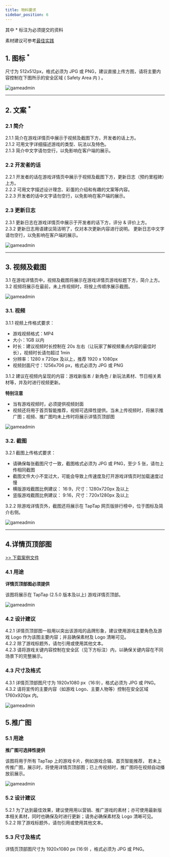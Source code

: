 ```yaml
---
title: 物料要求
sidebar_position: 6
---
```



其中 <Red>\*</Red> 标注为必须提交的资料

素材建议可参考[最佳实践](/store/store-practice/)

## 1. **图标** <sup><Red>\*</Red></sup>
尺寸为 512x512px，格式必须为 JPG 或 PNG，建议直接上传方图，请将主要内容控制在下图所示的安全区域 ( Safety Area 内 ) 。  


![gameadmin](/img/图标.png)

---

## 2. **文案** <sup><Red>\*</Red></sup>
### 2.1 简介
2.1.1 简介在游戏详情页中展示于视频及截图下方，开发者的话上方。      
2.1.2 可用文字详细描述游戏的类型、玩法以及特色。  
2.1.3 简介中文字请勿空行，以免影响在客户端的展示。

### 2.2 开发者的话
2.2.1 开发者的话在游戏详情页中展示于视频及截图下方，更新日志（预约里程碑）上方。  
2.2.2 可用文字描述设计理念、彩蛋的介绍和有趣的文案等内容。       
2.2.3 开发者的话中文字请勿空行，以免影响在客户端的展示。

### 2.3 更新日志
2.3.1 更新日志在游戏详情页中展示于开发者的话下方，评分 & 评价上方。  
2.3.2 更新日志用语建议简洁明了，仅对本次更新内容进行说明。 
更新日志中文字请勿空行，以免影响在客户端的展示。

![gameadmin](/img/素材示例.png)

---

## 3. **视频及截图**
3.1 在游戏详情页中，视频及截图将展示在游戏详情页游戏标题下方，简介上方。  
3.2 视频将展示在最前，未上传视频时，将按上传顺序展示截图。

![gameadmin](/img/视频示例.png)


### 3.1. 视频
3.1.1 视频上传格式要求：
- 游戏视频格式：MP4
- 大小：1GB 以内
- 时长：建议视频时长控制在 20s 左右（让玩家了解视频重点内容的最佳时长），视频时长请勿超过 1min 
- 分辨率：1280 x 720px 及以上，推荐 1920 x 1080px 
- 视频封面尺寸：1256x706 px，格式必须为 JPG 或 PNG 

3.1.2 建议在视频内呈现的内容：游戏新版本 / 新角色 / 新玩法素材、节日相关素材等，并及时进行视频更新。

**特别注意**
- 当有游戏视频时，必须提供视频封面
- 视频还将用于首页智能推荐，视频可选择性提供。当未上传视频时，将展示推广图；视频、推广图均未上传时将展示详情页顶部图

![gameadmin](/img/视频智能推荐示例.png)

### 3.2. 截图
3.2.1 截图上传格式要求：
- 请确保每张截图尺寸一致，截图格式必须为 JPG 或 PNG，至少 5 张，请勿上传相同截图 
- 截图文件大小不宜过大，可能会导致上传速度及打开游戏详情页时加载速度过慢 
- 横版游戏截图比例建议： 16:9，尺寸：1280x720px 及以上 
- 竖版游戏截图比例建议： 9:16，尺寸：720x1280px 及以上

3.2.2 除游戏详情页外，截图还将展示在 TapTap 网页版排行榜中，位于图标及简介右侧。 


![gameadmin](/img/截图.png)

---

## 4.**详情页顶部图**
[>> 下载案例文件](https://doc-files.tapimg.com/dev/1920_1080%E5%AE%A3%E4%BC%A0%E5%9B%BE%E6%A1%88%E4%BE%8B.psd)

### 4.1 用途

**详情页顶部图必须提供**

该图将展示在 TapTap (2.5.0 版本及以上) 游戏详情页顶部。

![gameadmin](/img/详情页顶部图.png)

### 4.2 设计建议
4.2.1 详情页顶部图一般用以突出该游戏的品牌形象，建议使用游戏主要角色及游戏 Logo 作为该图主要内容；并且确保素材及 Logo 清晰可见。  
4.2.2 除了游戏标题外，请勿引用或使用其他文本。  
4.2.3 请将游戏关键内容控制在安全区（见下方标注）内，以确保关键内容在不同场景下的完整展示。

### 4.3 尺寸及格式
4.3.1 详情页顶部图尺寸为 1920x1080 px（16:9），格式必须为 JPG 或 PNG。  
4.3.2 请将宣传的主要内容（如游戏 Logo、主要人物等）控制在安全区域 1760x920px 内。

![gameadmin](/img/顶部图.png)

## **5.推广图**
### 5.1 用途

**推广图可选择性提供**

该图将用于所有 TapTap 上的游戏卡片，例如游戏合辑、首页智能推荐，
若未上传推广图，展示时，将使用详情页顶部图；已上传视频时，推广图将在视频自动播放前展示。

![gameadmin](/img/推广图.png)

### 5.2 设计建议
5.2.1 为了达到最佳效果，建议使用用以营销、推广游戏的素材；亦可使用最新版本相关素材，同时也确保及时进行更新；请务必确保素材及 Logo 清晰可见。  
5.2.2 除了游戏标题外，请勿引用或使用其他文本。

### 5.3 尺寸及格式
详情页顶部图尺寸为 1920x1080 px (16:9) ，格式必须为 JPG 或 PNG。
